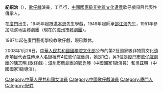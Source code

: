 {{Unreferenced|time=2014-05-20T02:09:39+00:00}}
'''紀招治'''（{{bd|1933年|1月}}），[[歌仔戲|歌仔戲]]演員，工旦行，[[中國|中國]][[國家級非物質文化遺產|國家級非物質文化遺產]]歌仔戲項目代表性傳承人。

在[[廈門|廈門]]出生，1945年起跟[[洪本忠|洪本忠]]先生學戲，1949年起師承[[邵江海|邵江海]]先生，1951年參加龍溪地區薌劇團（現在的[[漳州市薌劇團|漳州市薌劇團]]）。

1987年起在廈門藝術學校教歌仔戲，現已離休。

2008年1月26日，[[中華人民共和國國務院|中華人民共和國國務院]][[中华人民共和国文化部|文化部]]公布的第2批國家級非物質文化遺產項目代表性傳承人名錄裡有4位歌仔戲藝員，她是1位，另3位是[[廈門市歌仔戲劇團|廈門市歌仔戲劇團]]的[[陳志明_(歌仔戲)|陳志明 (歌仔戲)]]；[[漳州市薌劇團|漳州市薌劇團]]的[[鄭秀琴|鄭秀琴]]（中國國家1級演員）和[[吳茲明|吳茲明]]（中國國家1級導演）。

[[Category:中華人民共和國女演員|Category:中華人民共和國女演員]]
[[Category:中國歌仔戲演員|Category:中國歌仔戲演員]]
[[Category:廈門人|Category:廈門人]]
[[Category:紀姓|Category:紀姓]]